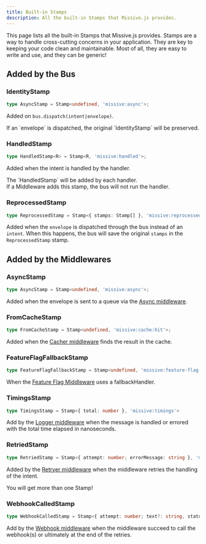 ```yaml
---
title: Built-in Stamps
description: All the built-in Stamps that Missive.js provides.
---
```




This page lists all the built-in Stamps that Missive.js provides. 
Stamps are a way to handle cross-cutting concerns in your application. They are key to keeping your code clean and maintainable. 
Most of all, they are easy to write and use, and they can be generic!

## Added by the Bus

### IdentityStamp

```typescript
type AsyncStamp = Stamp<undefined, 'missive:async'>;
```
Added on `bus.dispatch(intent|envelope)`.

<Aside title="Dispatching an envelope" type="note">
If an `envelope` is dispatched, the original `IdentityStamp` will be preserved.
</Aside>

### HandledStamp

```typescript
type HandledStamp<R> = Stamp<R, 'missive:handled'>;
```
Added when the intent is handled by the handler.

<Aside title="More than one handler" type="tip">
The `HandledStamp` will be added by each handler.
</Aside>

<Aside title="Conditional handling" type="caution">
If a Middleware adds this stamp, the bus will not run the handler.
</Aside>


### ReprocessedStamp

```typescript
type ReprocessedStamp = Stamp<{ stamps: Stamp[] }, 'missive:reprocessed'>;
```

Added when the `envelope` is dispatched through the bus instead of an `intent`. When this happens, 
the bus will save the original `stamps` in the `ReprocessedStamp` stamp.


## Added by the Middlewares

### AsyncStamp

```typescript
type AsyncStamp = Stamp<undefined, 'missive:async'>;
```

Added when the envelope is sent to a queue via the [Async middleware](/missive.js/built-in-middlewares/async).

### FromCacheStamp

```typescript
type FromCacheStamp = Stamp<undefined, 'missive:cache:hit'>;
```

Added when the [Cacher middleware](/missive.js/built-in-middlewares/cacher) finds the result in the cache.

### FeatureFlagFallbackStamp

```typescript
type FeatureFlagFallbackStamp = Stamp<undefined, 'missive:feature-flag-fallback'>;
```

When the [Feature Flag Middleware](/missive.js/built-in-middlewares/feature-flag) uses a fallbackHandler.

### TimingsStamp

 ```typescript
type TimingsStamp = Stamp<{ total: number }, 'missive:timings'>
```

Add by the [Logger middleware](/missive.js/built-in-middlewares/logger) when the message is handled or errored with the total time elapsed in nanoseconds.

### RetriedStamp

```typescript
type RetriedStamp = Stamp<{ attempt: number; errorMessage: string }, 'missive:retried'>;
```

Added by the [Retryer middleware](/missive.js/built-in-middlewares/retryer) when the middleware retries the handling of the intent.
<Aside title="More than one retry" type="tip">
You will get more than one Stamp!
</Aside>


### WebhookCalledStamp
    
```typescript
type WebhookCalledStamp = Stamp<{ attempt: number; text?: string, status?: number }, 'missive:webhook-called'>;
```

Add by the [Webhook middleware](/missive.js/built-in-middlewares/webhook) when the middleware succeed to call the webhook(s) or ultimately at the end of the retries.


